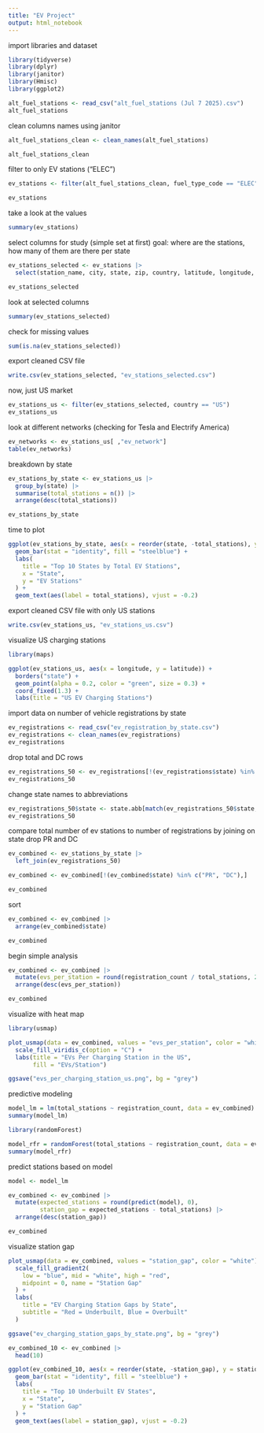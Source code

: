 ---
title: "EV Project"
output: html_notebook
---

import libraries and dataset

```{r}

library(tidyverse)
library(dplyr)
library(janitor)
library(Hmisc)
library(ggplot2)

alt_fuel_stations <- read_csv("alt_fuel_stations (Jul 7 2025).csv")
alt_fuel_stations
```

clean columns names using janitor

```{r}
alt_fuel_stations_clean <- clean_names(alt_fuel_stations)

alt_fuel_stations_clean
```

filter to only EV stations ("ELEC")

```{r}
ev_stations <- filter(alt_fuel_stations_clean, fuel_type_code == "ELEC")

ev_stations
```

take a look at the values

```{r}
summary(ev_stations)
```

select columns for study (simple set at first)
goal: where are the stations, how many of them are there per state

```{r}
ev_stations_selected <- ev_stations |>
  select(station_name, city, state, zip, country, latitude, longitude, ev_network)

ev_stations_selected
```

look at selected columns

```{r}
summary(ev_stations_selected)

```

check for missing values

```{r}
sum(is.na(ev_stations_selected))
```

export cleaned CSV file

```{r}
write.csv(ev_stations_selected, "ev_stations_selected.csv")
```

now, just US market 

```{r}
ev_stations_us <- filter(ev_stations_selected, country == "US")
ev_stations_us
```

look at different networks (checking for Tesla and Electrify America)

```{r}
ev_networks <- ev_stations_us[ ,"ev_network"]
table(ev_networks)
```
breakdown by state

```{r}
ev_stations_by_state <- ev_stations_us |>
  group_by(state) |>
  summarise(total_stations = n()) |>
  arrange(desc(total_stations))

ev_stations_by_state
```

time to plot

```{r}

ggplot(ev_stations_by_state, aes(x = reorder(state, -total_stations), y = total_stations)) + 
  geom_bar(stat = "identity", fill = "steelblue") +
  labs(
    title = "Top 10 States by Total EV Stations",
    x = "State",
    y = "EV Stations"
  ) + 
  geom_text(aes(label = total_stations), vjust = -0.2)
```

export cleaned CSV file with only US stations

```{r}
write.csv(ev_stations_us, "ev_stations_us.csv")
```

visualize US charging stations

```{r}
library(maps)

ggplot(ev_stations_us, aes(x = longitude, y = latitude)) +
  borders("state") +
  geom_point(alpha = 0.2, color = "green", size = 0.3) +
  coord_fixed(1.3) + 
  labs(title = "US EV Charging Stations")
```
import data on number of vehicle registrations by state

```{r}
ev_registrations <- read_csv("ev_registration_by_state.csv")
ev_registrations <- clean_names(ev_registrations)
ev_registrations

```

drop total and DC rows

```{r}
ev_registrations_50 <- ev_registrations[!(ev_registrations$state) %in% c("District of Columbia", "Total"),]
ev_registrations_50
```


change state names to abbreviations

```{r}
ev_registrations_50$state <- state.abb[match(ev_registrations_50$state, state.name)]
ev_registrations_50
```

compare total number of ev stations to number of registrations by joining on state
drop PR and DC

```{r}
ev_combined <- ev_stations_by_state |>
  left_join(ev_registrations_50)

ev_combined <- ev_combined[!(ev_combined$state) %in% c("PR", "DC"),]

ev_combined
```

sort

```{r}
ev_combined <- ev_combined |>
  arrange(ev_combined$state)

ev_combined
```

begin simple analysis

```{r}
ev_combined <- ev_combined |>
  mutate(evs_per_station = round(registration_count / total_stations, 2)) |>
  arrange(desc(evs_per_station))

ev_combined
```

visualize with heat map

```{r}
library(usmap)

plot_usmap(data = ev_combined, values = "evs_per_station", color = "white") + 
  scale_fill_viridis_c(option = "C") +
  labs(title = "EVs Per Charging Station in the US",
       fill = "EVs/Station")

ggsave("evs_per_charging_station_us.png", bg = "grey")

```

predictive modeling

```{r}
model_lm = lm(total_stations ~ registration_count, data = ev_combined)
summary(model_lm)
```

```{r}
library(randomForest)

model_rfr = randomForest(total_stations ~ registration_count, data = ev_combined)
summary(model_rfr)
```

predict stations based on model

```{r}
model <- model_lm

ev_combined <- ev_combined |>
  mutate(expected_stations = round(predict(model), 0),
         station_gap = expected_stations - total_stations) |>
  arrange(desc(station_gap))

ev_combined
```

visualize station gap

```{r}
plot_usmap(data = ev_combined, values = "station_gap", color = "white") + 
  scale_fill_gradient2(
    low = "blue", mid = "white", high = "red",
    midpoint = 0, name = "Station Gap"
  ) +
  labs(
    title = "EV Charging Station Gaps by State",
    subtitle = "Red = Underbuilt, Blue = Overbuilt"
  )

ggsave("ev_charging_station_gaps_by_state.png", bg = "grey")
```
```{r}
ev_combined_10 <- ev_combined |>
  head(10)

ggplot(ev_combined_10, aes(x = reorder(state, -station_gap), y = station_gap)) + 
  geom_bar(stat = "identity", fill = "steelblue") +
  labs(
    title = "Top 10 Underbuilt EV States",
    x = "State",
    y = "Station Gap"
  ) + 
  geom_text(aes(label = station_gap), vjust = -0.2)
```










